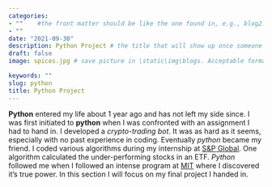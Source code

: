 ```yaml
---
categories:  
- ""    #the front matter should be like the one found in, e.g., blog2.md. It cannot be like the normal Rmd we used
- ""
date: "2021-09-30"
description: Python Project # the title that will show up once someone gets to this page
draft: false
image: spices.jpg # save picture in \static\img\blogs. Acceptable formats= jpg, jpeg, or png . Your iPhone pics wont work

keywords: ""
slug: python
title: Python Project
---
```


**Python** entered my life about 1 year ago and has not left my side since. I was first initiated to **python** when I was confronted with an assignment I had to hand in. I developed a *crypto-trading bot*. It was as hard as it seems, especially with no past experience in coding. Eventually *python* became my friend. I coded various algorithms during my internship at [S&P Global](https://www.spglobal.com/en/). One algorithm calculated the under-performing stocks in an ETF. *Python* followed me when I followed an intense program at [MIT](https://professional.mit.edu/course-catalog/applied-data-science-program) where I discovered it's true power. In this section I will focus on my final project I handed in. 